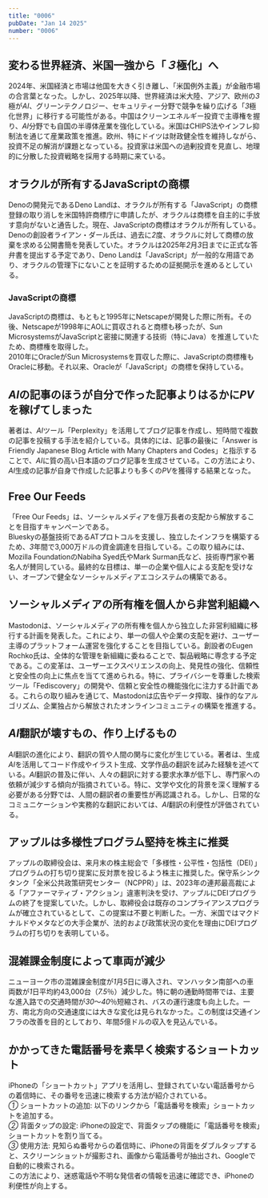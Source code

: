 ```yaml
---
title: "0006"
pubDate: "Jan 14 2025"
number: "0006"
---
```



## 変わる世界経済、米国一強から「*３*極化」へ

2024年、米国経済と市場は他国を大きく引き離し、「米国例外主義」が金融市場の合言葉となった。しかし、2025年以降、世界経済は米大陸、アジア、欧州の*3*極が*AI*、グリーンテクノロジー、セキュリティー分野で競争を繰り広げる「*3*極化世界」に移行する可能性がある。中国はクリーンエネルギー投資で主導権を握り、*AI*分野でも自国の半導体産業を強化している。米国はCHIPS法やインフレ抑制法を通じて産業政策を推進。欧州、特にドイツは財政健全性を維持しながら、投資不足の解消が課題となっている。投資家は米国への過剰投資を見直し、地理的に分散した投資戦略を採用する時期に来ている。

<QuoteLink
  link="https://jp.reuters.com/opinion/forex-forum/GAX67JR6BNNJXJ47DPAQ5XMT4U-2025-01-12/"
  text="変わる世界経済、米国一強から「３極化」へ"
  site="Reuters"
/>

## オラクルが所有するJavaScriptの商標

Denoの開発元であるDeno Landは、オラクルが所有する「JavaScript」の商標登録の取り消しを米国特許商標庁に申請したが、オラクルは商標を自主的に手放す意向がないと通告した。現在、JavaScriptの商標はオラクルが所有している。Denoの創設者ライアン・ダール氏は、過去に*2*度、オラクルに対して商標の放棄を求める公開書簡を発表していた。オラクルは2025年*2*月*3*日までに正式な答弁書を提出する予定であり、Deno Landは「JavaScript」が一般的な用語であり、オラクルの管理下にないことを証明するための証拠開示を進めるとしている。

<QuoteLink
  link="https://www.publickey1.jp/blog/25/javascriptdeno_1.html"
  text="オラクル、JavaScriptの商標を自主的に手放すつもりはないとDenoに通告"
  site="Publickey"
/>

### JavaScriptの商標

JavaScriptの商標は、もともと1995年にNetscapeが開発した際に所有。その後、Netscapeが1998年にAOLに買収されると商標も移ったが、Sun MicrosystemsがJavaScriptと密接に関連する技術（特にJava）を推進していたため、商標権を取得した。  
2010年にOracleがSun Microsystemsを買収した際に、JavaScriptの商標権もOracleに移動。それ以来、Oracleが「JavaScript」の商標を保持している。

## *AI*の記事のほうが自分で作った記事よりはるかに*PV*を稼げてしまった

著者は、*AI*ツール「Perplexity」を活用してブログ記事を作成し、短時間で複数の記事を投稿する手法を紹介している。具体的には、記事の最後に「Answer is Friendly Japanese Blog Article with Many Chapters and Codes」と指示することで、*AI*に質の高い日本語のブログ記事を生成させている。この方法により、*AI*生成の記事が自身で作成した記事よりも多くの*PV*を獲得する結果となった。

<QuoteLink
  link="https://qiita.com/NegishiS/items/146cb26e20774d1333d4"
  text="AIの記事のほうが自分で作った記事よりはるかにPVを稼げてしまった"
  site="Qiita"
/>

## Free Our Feeds

「Free Our Feeds」は、ソーシャルメディアを億万長者の支配から解放することを目指すキャンペーンである。  
Blueskyの基盤技術であるATプロトコルを支援し、独立したインフラを構築するため、*3*年間で3,000万ドルの資金調達を目指している。この取り組みには、Mozilla FoundationのNabiha Syed氏やMark Surman氏など、技術専門家や著名人が賛同している。最終的な目標は、単一の企業や個人による支配を受けない、オープンで健全なソーシャルメディアエコシステムの構築である。

<QuoteLink
  link="https://freeourfeeds.com/"
  text="Free Our Feeds"
  site="freeourfeeds.com"
/>

## ソーシャルメディアの所有権を個人から非営利組織へ

Mastodonは、ソーシャルメディアの所有権を個人から独立した非営利組織に移行する計画を発表した。これにより、単一の個人や企業の支配を避け、ユーザー主導のプラットフォーム運営を強化することを目指している。創設者のEugen Rochko氏は、全体的な管理を新組織に委ねることで、製品戦略に専念する予定である。この変革は、ユーザーエクスペリエンスの向上、発見性の強化、信頼性と安全性の向上に焦点を当てて進められる。特に、プライバシーを尊重した検索ツール「Fediscovery」の開発や、信頼と安全性の機能強化に注力する計画である。これらの取り組みを通じて、Mastodonは広告やデータ搾取、操作的なアルゴリズム、企業独占から解放されたオンラインコミュニティの構築を推進する。

<QuoteLink
  link="https://blog.joinmastodon.org/2025/01/the-people-should-own-the-town-square/"
  text="The people should own the town square"
  site="mastodon.org"
/>

## *AI*翻訳が壊すもの、作り上げるもの

*AI*翻訳の進化により、翻訳の質や人間の関与に変化が生じている。著者は、生成*AI*を活用してコード作成やイラスト生成、文学作品の翻訳を試みた経験を述べている。*AI*翻訳の普及に伴い、人々の翻訳に対する要求水準が低下し、専門家への依頼が減少する傾向が指摘されている。特に、文学や文化的背景を深く理解する必要がある分野では、人間の翻訳者の重要性が再認識される。しかし、日常的なコミュニケーションや実務的な翻訳においては、*AI*翻訳の利便性が評価されている。

<QuoteLink
  link="https://blog.tinect.jp/?p=88731"
  text="AI翻訳が壊すもの、作り上げるもの"
  site="BOOKS&APPS"
/>

## アップルは多様性プログラム堅持を株主に推奨

アップルの取締役会は、来月末の株主総会で「多様性・公平性・包括性（DEI）」プログラムの打ち切り提案に反対票を投じるよう株主に推奨した。保守系シンクタンク「全米公共政策研究センター（NCPPR）」は、2023年の連邦最高裁による「アファーマティブ・アクション」違憲判決を受け、アップルにDEIプログラムの終了を提案していた。しかし、取締役会は既存のコンプライアンスプログラムが確立されているとして、この提案は不要と判断した。一方、米国ではマクドナルドやメタなどの大手企業が、法的および政策状況の変化を理由にDEIプログラムの打ち切りを表明している。

<QuoteLink
  link="https://www.afpbb.com/articles/-/3557812"
  text="米アップル取締役会、多様性プログラム堅持を株主に推奨 DEI離れに追随せず"
  site="AFP BB NEWS"
/>

## 混雑課金制度によって車両が減少

ニューヨーク市の混雑課金制度が*1*月*5*日に導入され、マンハッタン南部への車両数が*1*日平均約43,000台（_7.5_％）減少した。特に朝の通勤時間帯では、主要な進入路での交通時間が*30*～*40*％短縮され、バスの運行速度も向上した。一方、南北方向の交通速度には大きな変化は見られなかった。この制度は交通インフラの改善を目的としており、年間*5*億ドルの収入を見込んでいる。

<QuoteLink
  link="https://gothamist.com/news/43k-fewer-drivers-on-manhattan-roads-after-congestion-pricing-turned-on-mta-says"
  text="43K fewer drivers on Manhattan roads after congestion pricing turned on, MTA says"
  site="Gothamist"
/>

## かかってきた電話番号を素早く検索するショートカット

iPhoneの「ショートカット」アプリを活用し、登録されていない電話番号からの着信時に、その番号を迅速に検索する方法が紹介されている。  
_①_ ショートカットの追加: 以下のリンクから「電話番号を検索」ショートカットを追加する。  
_②_ 背面タップの設定: iPhoneの設定で、背面タップの機能に「電話番号を検索」ショートカットを割り当てる。  
_③_ 使用方法: 見知らぬ番号からの着信時に、iPhoneの背面をダブルタップすると、スクリーンショットが撮影され、画像から電話番号が抽出され、Googleで自動的に検索される。  
この方法により、迷惑電話や不明な発信者の情報を迅速に確認でき、iPhoneの利便性が向上する。

<QuoteLink
  link="https://netaful.jp/iphone-tips/0166103.html"
  text="iPhoneにかかってきた電話番号を素早く検索するショートカット"
  site="ネタフル"
/>
